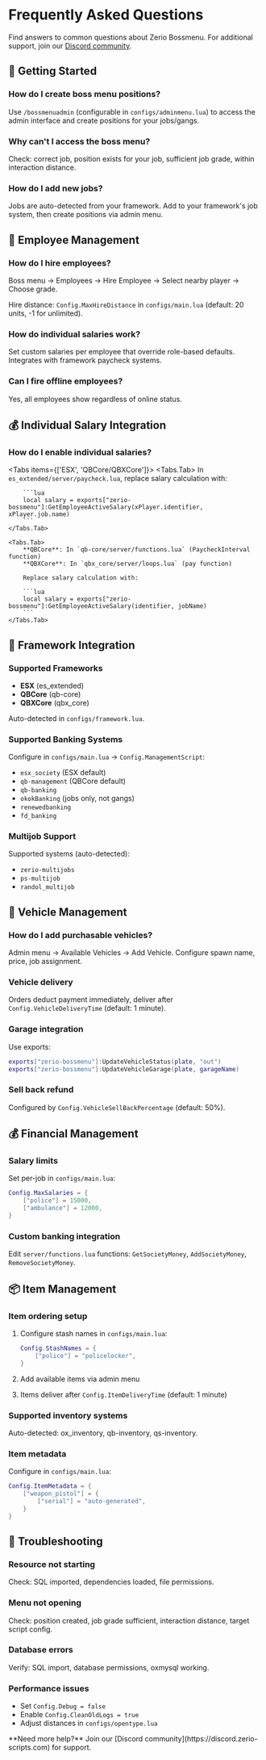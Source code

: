 
# Frequently Asked Questions

Find answers to common questions about Zerio Bossmenu. For additional support, join our [Discord community](https://discord.zerio-scripts.com).

## 🚀 Getting Started

### How do I create boss menu positions?

Use `/bossmenuadmin` (configurable in `configs/adminmenu.lua`) to access the admin interface and create positions for your jobs/gangs.

### Why can't I access the boss menu?

Check: correct job, position exists for your job, sufficient job grade, within interaction distance.

### How do I add new jobs?

Jobs are auto-detected from your framework. Add to your framework's job system, then create positions via admin menu.

## 💼 Employee Management

### How do I hire employees?

Boss menu → Employees → Hire Employee → Select nearby player → Choose grade.

Hire distance: `Config.MaxHireDistance` in `configs/main.lua` (default: 20 units, -1 for unlimited).

### How do individual salaries work?

Set custom salaries per employee that override role-based defaults. Integrates with framework paycheck systems.

### Can I fire offline employees?

Yes, all employees show regardless of online status.

## 💰 Individual Salary Integration

### How do I enable individual salaries?

<Tabs items={['ESX', 'QBCore/QBXCore']}>
    <Tabs.Tab>
        In `es_extended/server/paycheck.lua`, replace salary calculation with:

        ```lua
        local salary = exports["zerio-bossmenu"]:GetEmployeeActiveSalary(xPlayer.identifier, xPlayer.job.name)
        ```
    </Tabs.Tab>

    <Tabs.Tab>
        **QBCore**: In `qb-core/server/functions.lua` (PaycheckInterval function)
        **QBXCore**: In `qbx_core/server/loops.lua` (pay function)

        Replace salary calculation with:

        ```lua
        local salary = exports["zerio-bossmenu"]:GetEmployeeActiveSalary(identifier, jobName)
        ```
    </Tabs.Tab>

</Tabs>

## 🔧 Framework Integration

### Supported Frameworks

- **ESX** (es_extended)
- **QBCore** (qb-core)
- **QBXCore** (qbx_core)

Auto-detected in `configs/framework.lua`.

### Supported Banking Systems

Configure in `configs/main.lua` → `Config.ManagementScript`:

- `esx_society` (ESX default)
- `qb-management` (QBCore default)
- `qb-banking`
- `okokBanking` (jobs only, not gangs)
- `renewedbanking`
- `fd_banking`

### Multijob Support

Supported systems (auto-detected):

- `zerio-multijobs`
- `ps-multijob`
- `randol_multijob`

## 🚗 Vehicle Management

### How do I add purchasable vehicles?

Admin menu → Available Vehicles → Add Vehicle. Configure spawn name, price, job assignment.

### Vehicle delivery

Orders deduct payment immediately, deliver after `Config.VehicleDeliveryTime` (default: 1 minute).

### Garage integration

Use exports:

```lua
exports["zerio-bossmenu"]:UpdateVehicleStatus(plate, "out")
exports["zerio-bossmenu"]:UpdateVehicleGarage(plate, garageName)
```

### Sell back refund

Configured by `Config.VehicleSellBackPercentage` (default: 50%).

## 💰 Financial Management

### Salary limits

Set per-job in `configs/main.lua`:

```lua
Config.MaxSalaries = {
    ["police"] = 15000,
    ["ambulance"] = 12000,
}
```

### Custom banking integration

Edit `server/functions.lua` functions: `GetSocietyMoney`, `AddSocietyMoney`, `RemoveSocietyMoney`.

## 📦 Item Management

### Item ordering setup

1. Configure stash names in `configs/main.lua`:

   ```lua
   Config.StashNames = {
       ["police"] = "policelocker",
   }
   ```

2. Add available items via admin menu
3. Items deliver after `Config.ItemDeliveryTime` (default: 1 minute)

### Supported inventory systems

Auto-detected: ox_inventory, qb-inventory, qs-inventory.

### Item metadata

Configure in `configs/main.lua`:

```lua
Config.ItemMetadata = {
    ["weapon_pistol"] = {
        ["serial"] = "auto-generated",
    }
}
```

## 🔧 Troubleshooting

### Resource not starting

Check: SQL imported, dependencies loaded, file permissions.

### Menu not opening

Check: position created, job grade sufficient, interaction distance, target script config.

### Database errors

Verify: SQL import, database permissions, oxmysql working.

### Performance issues

- Set `Config.Debug = false`
- Enable `Config.CleanOldLogs = true`
- Adjust distances in `configs/opentype.lua`

<Callout type="info">
  **Need more help?** Join our [Discord
  community](https://discord.zerio-scripts.com) for support.
</Callout>
